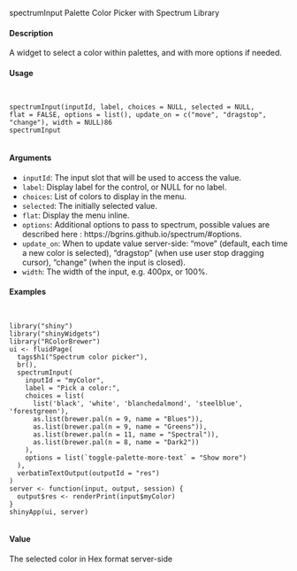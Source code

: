 spectrumInput
Palette Color Picker with Spectrum Library

#### Description

A widget to select a color within palettes, and with more options if needed.

#### Usage
<pre><code>

spectrumInput(inputId, label, choices = NULL, selected = NULL,
flat = FALSE, options = list(), update_on = c("move", "dragstop",
"change"), width = NULL)86
spectrumInput

</code></pre>
#### Arguments

* ``inputId``:   The input slot that will be used to access the value.
* ``label``:  Display label for the control, or NULL for no label.
* ``choices``:  List of colors to display in the menu.
* ``selected``:  The initially selected value.
* ``flat``: Display the menu inline.
* ``options``: Additional options to pass to spectrum, possible values are described here : https://bgrins.github.io/spectrum/#options.
* ``update_on``: When to update value server-side: "move" (default, each time a new color is selected), "dragstop" (when use user stop dragging cursor), "change" (when the input is closed).
* `` width ``: The width of the input, e.g. 400px, or 100%.



#### Examples
<pre><code>

library("shiny")
library("shinyWidgets")
library("RColorBrewer")
ui <- fluidPage(
  tags$h1("Spectrum color picker"),
  br(),
  spectrumInput(
    inputId = "myColor",
    label = "Pick a color:",
    choices = list(
      list('black', 'white', 'blanchedalmond', 'steelblue', 'forestgreen'),
      as.list(brewer.pal(n = 9, name = "Blues")),
      as.list(brewer.pal(n = 9, name = "Greens")),
      as.list(brewer.pal(n = 11, name = "Spectral")),
      as.list(brewer.pal(n = 8, name = "Dark2"))
    ),
    options = list(`toggle-palette-more-text` = "Show more")
  ),
  verbatimTextOutput(outputId = "res")
)
server <- function(input, output, session) {
  output$res <- renderPrint(input$myColor)
}
shinyApp(ui, server)

</code></pre>

#### Value

The selected color in Hex format server-side
